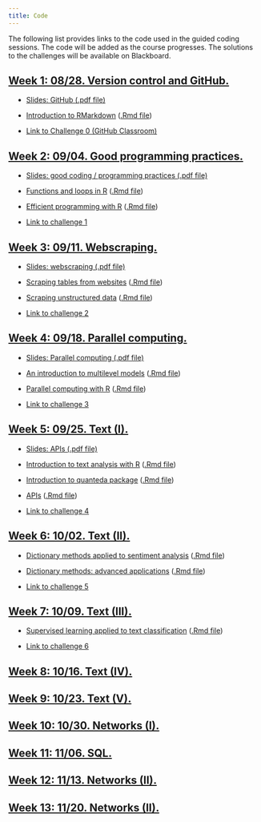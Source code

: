 ```yaml
---
title: Code
---
```


The following list provides links to the code used in the guided coding sessions. The code will be added as the course progresses. The solutions to the challenges will be available on Blackboard.

<div class="panel-group">
<div class="panel panel-default">
<div class="panel-heading">
<h2 id="week-1" class="panel-title">
<a data-toggle="collapse" href="#collapse1">Week 1: 08/28. Version control and GitHub.</a>
</h2>
</div>
<div id="collapse1" class="panel-collapse collapse in" style="margin:12px">

<ul>
<li><p><a href="slides/02-github.pdf">Slides: GitHub (.pdf file)</a></p>
</li>
<li><p><a href="code/01-RMarkdown-setup.html">Introduction to RMarkdown</a> (<a href="code/01-RMarkdown-setup.rmd">.Rmd file</a>)</p>
</li>
<li><p><a href="https://classroom.github.com/a/KGpWHEQ2">Link to Challenge 0 (GitHub Classroom)</a></p>
</li>
</ul>



</div>
</div>
</div>


<div class="panel-group">
<div class="panel panel-default">
<div class="panel-heading">
<h2 id="week-2" class="panel-title">
<a data-toggle="collapse" href="#collapse2">Week 2: 09/04. Good programming practices.</a>
</h2>
</div>
<div id="collapse2" class="panel-collapse collapse in" style="margin:12px">

<ul>
<li><p><a href="slides/04-good-coding.pdf">Slides: good coding / programming practices (.pdf file)</a></p>
</li>
<li><p><a href="code/02-loops-functions.html">Functions and loops in R</a> (<a href="code/02-loops-functions.Rmd">.Rmd file</a>)</p>
</li>
<li><p><a href="code/03-efficient-programming.html">Efficient programming with R</a> (<a href="code/03-efficient-programming.Rmd">.Rmd file</a>)</p>
</li>
<li><p><a href="https://classroom.github.com/a/BVkWl7Wf">Link to challenge 1</a></p>
</li>
</ul>

</div>
</div>
</div>

<div class="panel-group">
<div class="panel panel-default">
<div class="panel-heading">
<h2 id="week-3" class="panel-title">
<a data-toggle="collapse" href="#collapse3">Week 3: 09/11. Webscraping.</a>
</h2>
</div>
<div id="collapse3" class="panel-collapse collapse in" style="margin:12px">



<ul>

<li><p><a href="slides/06-scraping.pdf">Slides: webscraping (.pdf file)</a></p>
</li>

<li><p><a href="code/04-scraping-tables.html">Scraping tables from websites</a> (<a href="code/04-scraping-tables.Rmd">.Rmd file</a>)</p>
</li>
<li><p><a href="code/05-scraping-unstructured-data.html">Scraping unstructured data</a> (<a href="code/05-scraping-unstructured-data.Rmd">.Rmd file</a>)</p>
</li>

</li>
<li><p><a href="https://classroom.github.com/a/oxTe_1RL">Link to challenge 2</a></p>
</li>
</ul>



</div>
</div>
</div>



<div class="panel-group">
<div class="panel panel-default">
<div class="panel-heading">
<h2 id="week-4" class="panel-title">
<a data-toggle="collapse" href="#collapse4">Week 4: 09/18. Parallel computing.</a>
</h2>
</div>
<div id="collapse4" class="panel-collapse collapse in" style="margin:12px">

<ul>

<li><p><a href="slides/08-parallel.pdf">Slides: Parallel computing (.pdf file)</a></p>
</li>

<li><p><a href="code/06-multilevel.html">An introduction to multilevel models</a> (<a href="code/06-multilevel.Rmd">.Rmd file</a>)</p>
</li>


<li><p><a href="code/07-parallel-computing.html">Parallel computing with R</a> (<a href="code/07-parallel-computing.Rmd">.Rmd file</a>)</p>
</li>


<li><p><a href="https://classroom.github.com/a/aUlGYfyh">Link to challenge 3</a></p>
</li>
</ul>


</div>
</div>
</div>



<div class="panel-group">
<div class="panel panel-default">
<div class="panel-heading">
<h2 id="week-5" class="panel-title">
<a data-toggle="collapse" href="#collapse5">Week 5: 09/25. Text (I).</a>
</h2>
</div>
<div id="collapse5" class="panel-collapse collapse in" style="margin:12px">

<ul>
<li><p><a href="slides/10-APIs.pdf">Slides: APIs (.pdf file)</a></p>
</li>
<li><p><a href="code/08-intro-text-analysis.html">Introduction to text analysis with R</a> (<a href="code/08-intro-text-analysis.Rmd">.Rmd file</a>)</p>
</li>
<li><p><a href="code/09-quanteda-intro.html">Introduction to quanteda package</a> (<a href="code/09-quanteda-intro.Rmd">.Rmd file</a>)</p>
</li>
<li><p><a href="code/10-APIs.html">APIs</a> (<a href="code/10-APIs.Rmd">.Rmd file</a>)</p>
</li>
<li><p><a href="https://classroom.github.com/a/BFiDkO9o">Link to challenge 4</a></p>
</li>

</ul>

</div>
</div>
</div>


<div class="panel-group">
<div class="panel panel-default">
<div class="panel-heading">
<h2 id="week-6" class="panel-title">
<a data-toggle="collapse" href="#collapse6">Week 6: 10/02. Text (II).</a>
</h2>
</div>
<div id="collapse6" class="panel-collapse collapse in" style="margin:12px">

<ul>
<li><p><a href="code/11-dictionaries.html">Dictionary methods applied to sentiment analysis</a> (<a href="code/11-dictionaries.Rmd">.Rmd file</a>)</p>
</li>
<li><p><a href="code/12-dictionaries-advanced.html">Dictionary methods: advanced applications</a> (<a href="code/12-dictionaries-advanced.Rmd">.Rmd file</a>)</p>
</li>
<li><p><a href="https://classroom.github.com/a/RWz0dNNl">Link to challenge 5</a></p>
</li>
</ul>

</div>
</div>
</div>


<div class="panel-group">
<div class="panel panel-default">
<div class="panel-heading">
<h2 id="week-7" class="panel-title">
<a data-toggle="collapse" href="#collapse7">Week 7: 10/09. Text (III).</a>
</h2>
</div>
<div id="collapse1" class="panel-collapse collapse in" style="margin:12px">



<ul>
<li><p><a href="code/13-supervised-learning.html">Supervised learning applied to text classification</a> (<a href="code/13-supervised-learning.Rmd">.Rmd file</a>)</p>
</li>
<li><p><a href="https://classroom.github.com/a/I3bHmN4O">Link to challenge 6</a></p>
</li>
</ul>

</div>
</div>
</div>

<div class="panel-group">
<div class="panel panel-default">
<div class="panel-heading">
<h2 id="week-8" class="panel-title">
<a data-toggle="collapse" href="#collapse8">Week 8: 10/16. Text (IV).</a>
</h2>
</div>
<div id="collapse8" class="panel-collapse collapse in" style="margin:12px">

<!--

<ul>
<li><p><a href="code/11-text-discovery.html">Exploring large-scale text datasets</a> (<a href="code/11-text-discovery.Rmd">.Rmd file</a>)</p>
</li>
<li><p><a href="code/12-topic-models.html">Topic models</a> (<a href="code/12-topic-models.Rmd">.Rmd file</a>)</p>
</li>
<li><p><a href="code/10-encoding-issues.html">Encoding issues when working with text</a> (<a href="code/10-encoding-issues.Rmd">.Rmd file</a>)</p>
</li>

<li><p><a href="challenges/challenge6.Rmd">Coding challenge 6</a></p>
</li>
</ul>

-->

<!--

<ul>
<li><p><a href="code/13-word-embeddings.html">Introduction to word2vec</a> (<a href="code/13-word-embeddings.Rmd">.Rmd file</a>)</p>
</li>
<li><p><a href="code/14-ideological-scaling.html">Ideological scaling</a> (<a href="code/14-ideological-scaling.Rmd">.Rmd file</a>)</p>
</li>
<li><p><a href="challenges/challenge7.Rmd">Coding challenge 7</a></p>
</li>
</ul>

-->

</div>
</div>
</div>


<div class="panel-group">
<div class="panel panel-default">
<div class="panel-heading">
<h2 id="week-9" class="panel-title">
<a data-toggle="collapse" href="#collapse9">Week 9: 10/23. Text (V).</a>
</h2>
</div>
<div id="collapse9" class="panel-collapse collapse in" style="margin:12px">

<!--

<ul>
<li><p><a href="code/15-networks-intro-visualization.html">Introduction social network analysis with igraph</a> (<a href="code/15-networks-intro-visualization.Rmd">.Rmd file</a>)</p>
</li>
<li><p><a href="code/16-networks-descriptive-analysis.html">Descriptive analysis of social network datasets</a> (<a href="code/16-networks-descriptive-analysis.Rmd">.Rmd file</a>)</p>
</li>
<li><p><a href="challenges/challenge8.Rmd">Coding challenge 8</a></p>
</li>
</ul>

-->

</div>
</div>
</div>


<div class="panel-group">
<div class="panel panel-default">
<div class="panel-heading">
<h2 id="week-10" class="panel-title">
<a data-toggle="collapse" href="#collapse10">Week 10: 10/30. Networks (I).</a>
</h2>
</div>
<div id="collapse10" class="panel-collapse collapse in" style="margin:12px">

<!--

<ul>
<li><p><a href="slides/12-networks-contagion.pdf">Slides: collecting social media data (.pdf file)</a></p>
</li>
<li><p><a href="code/17-twitter-streaming-data-collection.html">Collecting Twitter data from the Streaming API</a> (<a href="code/17-twitter-streaming-data-collection.Rmd">.Rmd file</a>)</p>
</li>
<li><p><a href="code/18-twitter-REST-data-collection.html">Collecting Twitter data from the REST API</a> (<a href="code/18-twitter-REST-data-collection.Rmd">.Rmd file</a>)</p>
</li>
<li><p><a href="challenges/challenge9.Rmd">Coding challenge 9</a></p>
</li>
</ul>

-->

</div>
</div>
</div>



<div class="panel-group">
<div class="panel panel-default">
<div class="panel-heading">
<h2 id="week-11" class="panel-title">
<a data-toggle="collapse" href="#collapse11">Week 11: 11/06. SQL.</a>
</h2>
</div>
<div id="collapse11" class="panel-collapse collapse in" style="margin:12px">

<!--

<ul>
<li><p><a href="SQL-slides.pdf">SLIDES: Querying large-scale online datasets with SQL and Google BigQuery</a></p>
</li>

<li><p><a href="code/01-sql-intro.html">Basics of SQL queries</a> (<a href="code/01-sql-intro.Rmd">.Rmd file</a>)</p>
</li>
<li><p><a href="challenges/challenge1.Rmd">Coding challenge 1 (.Rmd file)</a></p>
</li>
<li><p><a href="code/02-sql-advanced.html">Querying multiple tables. Grouping and aggregating operations.</a> (<a href="code/02-sql-advanced.Rmd">.Rmd file</a>)</p>
</li>
</li>
<li><p><a href="challenges/challenge1.Rmd">Coding challenge 2 (.Rmd file)</a></p>
</li>

<li><p><a href="code/03-bigquery-intro.html">Introduction to Google BigQuery</a> (<a href="code/03-bigquery-intro.Rmd">.Rmd file</a>)</p>
</li>
<li><p><a href="challenges/challenge3.Rmd">Coding challenge 3 (.Rmd file)</a></p>
</li>

</ul>

-->

</div>
</div>
</div>


<div class="panel-group">
<div class="panel panel-default">
<div class="panel-heading">
<h2 id="week-12" class="panel-title">
<a data-toggle="collapse" href="#collapse12">Week 12: 11/13. Networks (II).</a>
</h2>
</div>
<div id="collapse12" class="panel-collapse collapse in" style="margin:12px">

<!--

<ul>
<li><p><a href="code/20-community-detection.html">Community detection methods</a> (<a href="code/20-community-detection.Rmd">.Rmd file</a>)</p>
</li>
<li><p><a href="challenges/challenge10.Rmd">Coding challenge 10</a></p>
</li>
</ul>

-->

</div>
</div>
</div>


<div class="panel-group">
<div class="panel panel-default">
<div class="panel-heading">
<h2 id="week-12" class="panel-title">
<a data-toggle="collapse" href="#collapse12">Week 13: 11/20. Networks (II).</a>
</h2>
</div>
<div id="collapse12" class="panel-collapse collapse in" style="margin:12px">

<!--

<ul>
<li><p><a href="code/22-GIS.html">Maps</a> (<a href="code/22-GIS.Rmd">.Rmd file</a>)</p>
</li>
<li><p><a href="code/21-latent-space.html">Latent space network models</a> (<a href="code/21-latent-space.Rmd">.Rmd file</a>)</p>
</li>
<li><p><a href="challenges/challenge11.Rmd">Coding challenge 11</a></p>
</li>

</ul>

-->

</div>
</div>
</div>